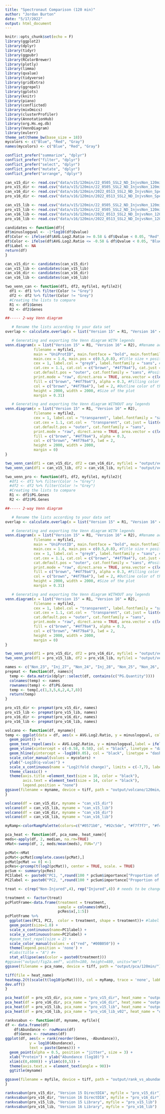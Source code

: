 ```yaml
---
title: "Spectronaut Comparison (120 min)"
author: "Jordan Burton"
date: "5/17/2022"
output: html_document
---
```


```r
knitr::opts_chunk$set(echo = F)
library(ggplot2)
library(dplyr)
library(tidyr)
library(ggpubr)
library(RColorBrewer)
library(plotly)
library(limma)
library(qvalue)
library(tidyverse)
library(gridExtra)
library(ggrepel)
library(gplots)
library(knitr)
library(piano)
library(conflicted)
library(mixOmics)
library(clusterProfiler)
library(AnnotationHub)
library(org.Hs.eg.db)
library(VennDiagram)
library(eulerr)
theme_set(theme_bw(base_size = 18))
mycolors <- c("Blue", "Red", "Gray")
names(mycolors) <- c("Blue", "Red", "Gray")
```

```r
conflict_prefer("summarize", "dplyr")
conflict_prefer("filter", "dplyr")
conflict_prefer("select", "dplyr")
conflict_prefer("mutate", "dplyr")
conflict_prefer("arrange", "dplyr")
```

```r
can_v15_dir <- read.csv("data/v15/120min/22_0505_SSL2_ND_InjvsNon_120min_directDIA_v02_candidates.csv", stringsAsFactors = F)
pro_v15_dir <- read.csv("data/v15/120min/22_0505_SSL2_ND_InjvsNon_120min_directDIA_Report_Protein_Quant_Pivot.csv", stringsAsFactors = F)
can_v16_dir <- read.csv("data/v16/120min/2022_0513_SSL2_ND_InjvsNon_Spec16_DirectDIA_v01_candidates_unpaired_all.csv", stringsAsFactors = F)
pro_v16_dir <- read.csv("data/v16/120min/2022_0513_SSL2_ND_InjvsNon_Spec16_DirectDIA_v01_Report_Birgit.csv", stringsAsFactors = F)

can_v15_lib <- read.csv("data/v15/120min/22_0505_SSL2_ND_InjvsNon_120min_library_v02_candidates.csv", stringsAsFactors = F)
pro_v15_lib <- read.csv("data/v15/120min/22_0505_SSL2_ND_InjvsNon_120min_library_v02_Report_Birgit_Protein_Quant_Pivot.csv", stringsAsFactors = F)
can_v16_lib <- read.csv("data/v16/120min/2022_0513_SSL2_ND_InjvsNon_120min_Spec16_Library_v01_candidates_unpaired_all.csv", stringsAsFactors = F)
pro_v16_lib <- read.csv("data/v16/120min/2022_0513_SSL2_ND_InjvsNon_120min_Spec16_Library_v01_Report_Birgit.csv", stringsAsFactors = F)
```

```r
candidates <- function(df){
df$minuslogqval <- -1*log10(df$Qvalue)
df$Color <- ifelse(df$AVG.Log2.Ratio >= 0.58 & df$Qvalue < 0.05, "Red", "Grey")
df$Color <- ifelse(df$AVG.Log2.Ratio <= -0.58 & df$Qvalue < 0.05, "Blue", df$Color)
df$Label <- NA
return(df)
}

can_v15_dir <- candidates(can_v15_dir)
can_v15_lib <- candidates(can_v15_lib)
can_v16_dir <- candidates(can_v16_dir)
can_v16_lib <- candidates(can_v16_lib)
```

```r
two_venn_can <- function(df1, df2, myfile1, myfile2){
  df1 <- df1 %>% filter(Color != "Grey")
  df2 <- df2 %>% filter(Color != "Grey")
  #Creating the lists to compare
  R1 <- df1$Genes
  R2 <- df2$Genes

##----- 2-way Venn diagram

   # Rename the lists according to your data set
overlap <- calculate.overlap(x = list("Version 15" = R1, "Version 16" = R2))

   # Generating and exporting the Venn diagram WITH legends
venn.diagram(x = list("Version 15" = R1, "Version 16" = R2), #Rename according to the names given in line 57 "overlap"
             filename = myfile1, 
             main = "UniProtID", main.fontface = "bold", main.fontfamily = "sans", #Title on the plot + font
             main.cex = 1.6, main.pos = c(0.5,0.8), #Title size + position
             cex = 1, label.col = "grey9", label.fontfamily = "sans", #Legend size, color and font
             cat.cex = 1.1, cat.col = c("brown", "#4f79a4"), cat.just = list(c(0.07,-4.5), c(0.7,-5)), #Size + color + position on the plot of the circle labels
             cat.default.pos = "outer", cat.fontfamily = "sans", #Position related to the circles + font of the circle labels
             print.mode = "raw", direct.area = TRUE, area.vector = c(length(overlap$a1), length(overlap$a2), length(overlap$a3)), #what to plot
             fill = c("brown", "#4f79a4"), alpha = 0.3, #Filling color of the circles
             col = c("brown", "#4f79a4"), lwd = 2, #Outline color of the circles
             height = 2000, width = 2000, #Size of the plot
             margin = 0.31)

   # Generating and exporting the Venn diagram WITHOUT any legends
venn.diagram(x = list("Version 15" = R1, "Version 16" = R2), 
             filename = myfile2,
             cex = 1, label.col = "transparent", label.fontfamily = "sans",
             cat.cex = 1.1, cat.col =  "transparent", cat.just = list(c(0.07,-4.5), c(0.7,-5)),
             cat.default.pos = "outer", cat.fontfamily = "sans",
             print.mode = "raw", direct.area = TRUE, area.vector = c(length(overlap$a1), length(overlap$a2), length(overlap$a3)),
             fill = c("brown", "#4f79a4"), alpha = 0.3,
             col = c("brown", "#4f79a4"), lwd = 2,
             height = 2000, width = 2000,
             margin = 0)
}

two_venn_can(df1 = can_v15_dir, df2 = can_v16_dir, myfile1 = "output/venn/120min/Annotated_Candidate_directDIA_v15_vs_v16.tiff", myfile2 = "output/venn/120min/Unannotated_Candidate_directDIA_v15_vs_v16.tiff")
two_venn_can(df1 = can_v15_lib, df2 = can_v16_lib, myfile1 = "output/venn/120min/Annotated_Candidate_Library_v15_vs_v16.tiff", myfile2 = "output/venn/120min/Unannotated_Candidate_Library_v15_vs_v16.tiff")

two_venn_pro <- function(df1, df2, myfile1, myfile2){
  #df1 <- df1 %>% filter(Color != "Grey")
  #df2 <- df2 %>% filter(Color != "Grey")
  #Creating the lists to compare
  R1 <- df1$PG.Genes
  R2 <- df2$PG.Genes

##----- 2-way Venn diagram

   # Rename the lists according to your data set
overlap <- calculate.overlap(x = list("Version 15" = R1, "Version 16" = R2))

   # Generating and exporting the Venn diagram WITH legends
venn.diagram(x = list("Version 15" = R1, "Version 16" = R2), #Rename according to the names given in line 57 "overlap"
             filename = myfile1, 
             main = "UniProtID", main.fontface = "bold", main.fontfamily = "sans", #Title on the plot + font
             main.cex = 1.6, main.pos = c(0.5,0.8), #Title size + position
             cex = 1, label.col = "grey9", label.fontfamily = "sans", #Legend size, color and font
             cat.cex = 1.1, cat.col = c("brown", "#4f79a4"), cat.just = list(c(0.07,-4.5), c(0.7,-5)), #Size + color + position on the plot of the circle labels
             cat.default.pos = "outer", cat.fontfamily = "sans", #Position related to the circles + font of the circle labels
             print.mode = "raw", direct.area = TRUE, area.vector = c(length(overlap$a1), length(overlap$a2), length(overlap$a3)), #what to plot
             fill = c("brown", "#4f79a4"), alpha = 0.3, #Filling color of the circles
             col = c("brown", "#4f79a4"), lwd = 2, #Outline color of the circles
             height = 2000, width = 2000, #Size of the plot
             margin = 0.31)

   # Generating and exporting the Venn diagram WITHOUT any legends
venn.diagram(x = list("Version 15" = R1, "Version 16" = R2), 
             filename = myfile2,
             cex = 1, label.col = "transparent", label.fontfamily = "sans",
             cat.cex = 1.1, cat.col =  "transparent", cat.just = list(c(0.07,-4.5), c(0.7,-5)),
             cat.default.pos = "outer", cat.fontfamily = "sans",
             print.mode = "raw", direct.area = TRUE, area.vector = c(length(overlap$a1), length(overlap$a2), length(overlap$a3)),
             fill = c("brown", "#4f79a4"), alpha = 0.3,
             col = c("brown", "#4f79a4"), lwd = 2,
             height = 2000, width = 2000,
             margin = 0)
}

two_venn_pro(df1 = pro_v15_dir, df2 = pro_v16_dir, myfile1 = "output/venn/120min/Annotated_Proteins_directDIA_v15_vs_v16.tiff", myfile2 = "output/venn/120min/Unannotated_Proteins_directDIA_v15_vs_v16.tiff")
two_venn_pro(df1 = pro_v15_lib, df2 = pro_v16_lib, myfile1 = "output/venn/120min/Annotated_Proteins_Library_v15_vs_v16.tiff", myfile2 = "output/venn/120min/Unannotated_Proteins_Library_v15_vs_v16.tiff")
```

```r
names <- c("Non_23", "Inj_27", "Non_24", "Inj_28", "Non_25", "Non_26", "Inj_30", "Inj_29")
prepmat <- function(df, names){
  temp <- data.matrix(dplyr::select(df, contains(c("PG.Quantity"))))
  colnames(temp) <- names
  rownames(temp) <- df$PG.Genes
  temp <- temp[,c(1,3,5,6,2,4,7,8)]
  return(temp)
}

pro_v15_dir <- prepmat(pro_v15_dir, names)
pro_v15_lib <- prepmat(pro_v15_lib, names)
pro_v16_dir <- prepmat(pro_v16_dir, names)
pro_v16_lib <- prepmat(pro_v16_lib, names)
```

```r
volcano <- function(df, myname){
temp <- ggplot(data = df, aes(x = AVG.Log2.Ratio, y = minuslogqval, col = Color, text = Genes)) + 
  geom_point() +
  geom_text_repel(aes(x = AVG.Log2.Ratio, y = minuslogqval,label = ifelse(Label == TRUE, Genes,""))) +  
  geom_vline(xintercept = c(-0.58, 0.58), col = "black", linetype = "dashed") +
  geom_hline(yintercept = -log10(0.05), col = "black", linetype = "dashed") +
  scale_color_manual(values = mycolors) +
  ylab("-Log10(q-value)") +
  scale_x_continuous(name = "Log2(fold change)", limits = c(-7,7), labels = c(-6,-3,0,3,6), breaks = c(-6,-3,0,3,6)) +
  theme_classic() +
  theme(axis.title =element_text(size = 16, color = "black"),
        axis.text = element_text(size = 14, color = "black"),
        legend.position = "none")
ggsave(filename = myname, device = tiff, path = "output/volcano/120min/")  
}

volcano(df = can_v15_dir, myname = "can_v15_dir")
volcano(df = can_v15_lib, myname = "can_v15_lib")
volcano(df = can_v16_dir, myname = "can_v16_dir")
volcano(df = can_v16_lib, myname = "can_v16_lib")
```

```r
myRamp<-colorRampPalette(colors=c("#0571b0", "#92c5de", "#f7f7f7", "#f4a582", "#ca0020"))

pca_heat <- function(df, pca_name, heat_name){
meds<-apply(df, 2, median, na.rm=TRUE)
nMat<-sweep(df, 2, meds/mean(meds), FUN="/")

pcMat<-nMat
pcMat<-pcMat[complete.cases(pcMat),]
pcMat[pcMat == 0] <-1
pcRes<-prcomp(t(log2(pcMat)), center = TRUE, scale. = TRUE)
pcSum <- summary(pcRes)
PC1label <- paste0("PC1, ",round(100 * pcSum$importance["Proportion of Variance", "PC1"],1), "% of variance")
PC2label <- paste0("PC2, ",round(100 * pcSum$importance["Proportion of Variance", "PC2"],1), "% of variance")

treat <- c(rep("Non-Injured",4), rep("Injured",4)) # needs to be changed as data from replicates is updated

treatment <- factor(treat)
pcPlotFrame<-data.frame(treatment = treatment,
                        sample = colnames(nMat),
                        pcRes$x[,1:5])
pcPlotFrame %>% 
  ggplot(aes(PC1, PC2,  color = treatment, shape = treatment))+ #label = sample
  geom_point(size=1.8) +
  scale_x_continuous(name=PC1label) +
  scale_y_continuous(name=PC2label) +
  #geom_text_repel(size = 2) +
  scale_color_manual(values = c("red", "#00B050")) +
  theme(legend.position = 'none') +
  #labs(title = "A") #+ 
  stat_ellipse(aes(color = paste0(treatment)))
#ggsave("output/fig2a.emf", width=180, height=480, units="mm")
ggsave(filename = pca_name, device = tiff, path = "output/pca/120min/")

tiff(file = heat_name)
heatmap.2(t(scale(t(log10(pcMat)))), col = myRamp, trace = 'none', labRow = FALSE)
dev.off()
}

pca_heat(df = pro_v15_dir, pca_name = "pro_v15_dir", heat_name = "output/heatmap/120min/pro_v15_dir.tiff")
pca_heat(df = pro_v16_dir, pca_name = "pro_v16_dir", heat_name = "output/heatmap/120min/pro_v16_dir.tiff")
pca_heat(df = pro_v15_lib, pca_name = "pro_v15_lib", heat_name = "output/heatmap/120min/pro_v15_lib.tiff")
pca_heat(df = pro_v16_lib, pca_name = "pro_v16_lib_v02", heat_name = "output/heatmap/120min/pro_v16_lib_v02.tiff")
```

```r
rankvsabun <- function(df, myname, myfile){
df <- data.frame(df)
    df$Abundance <- rowMeans(df)
    df$Genes <- rownames(df)
ggplot(df, aes(x = rank(reorder(Genes, -Abundance)), 
           y = log10(Abundance), 
           text = paste(Genes))) +
  geom_point(alpha = 0.5, position = "jitter", size = 3) +
  xlab("Protein") + ylab("Abundance (log10)") +
  xlim(c(0,4000)) + ylim(c(0,5)) +
  theme(axis.text.x = element_text(angle = 90))+
  ggtitle(myname)

ggsave(filename = myfile, device = tiff, path = "output/rank_vs_abundance/120min/") 
}

rankvsabun(pro_v15_dir, "Version 15 DirectDIA", myfile = "pro_v15_dir")
rankvsabun(pro_v16_dir, "Version 16 DirectDIA", myfile = "pro_v16_dir")
rankvsabun(pro_v15_lib, "Version 15 Library", myfile = "pro_v15_lib")
rankvsabun(pro_v16_lib, "Version 16 Library", myfile = "pro_v16_lib")
```

